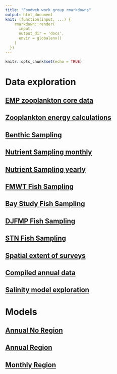 ```yaml
---
title: "Foodweb work group rmarkdowns"
output: html_document
knit: (function(input, ...) {
    rmarkdown::render(
      input,
      output_dir = 'docs',
      envir = globalenv()
    )
  })
---
```


```r
knitr::opts_chunk$set(echo = TRUE)
```

# Data exploration

## [EMP zooplankton core data](zoop.html)
## [Zooplankton energy calculations](zoop_energy_calc.html)
## [Benthic Sampling](benthic.html)
## [Nutrient Sampling monthly](nutrient_data_monthly.html)
## [Nutrient Sampling yearly](nutrient_data_yearly.html)
## [FMWT Fish Sampling](fish_FMWT.html)
## [Bay Study Fish Sampling](fish_BayStudy.html)
## [DJFMP Fish Sampling](fish_DJFMP.html)
## [STN Fish Sampling](fish_STN.html)
## [Spatial extent of surveys](Survey_extents.html)
## [Compiled annual data](annual_data_compiler.html)
## [Salinity model exploration](Salinity_model_exploration.html)

# Models

## [Annual No Region](Model_annual_noregions.html)
## [Annual Region](Model_annual_regions.html)
## [Monthly Region](Model_monthly_regions.html)

